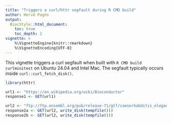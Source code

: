 ```yaml
---
title: "Triggers a curl/httr segfault during R CMD build"
author: Hervé Pagès
output:
  BiocStyle::html_document:
    toc: true
    toc_depth: 2
vignette: >
    %\VignetteEngine{knitr::rmarkdown}
    %\VignetteEncoding{UTF-8}
---
```


This vignette triggers a curl segfault when built with
`R CMD build curlminitest` on Ubuntu 24.04 and Intel Mac.
The segfault typically occurs inside `curl::curl_fetch_disk()`.

```r
library(httr)

url1 <- "https://en.wikipedia.org/wiki/Bioconductor"
response1 <- GET(url1)

url2 <- "ftp://ftp.ensembl.org/pub/release-71/gtf/caenorhabditis_elegans/Caenorhabditis_elegans.WBcel235.71.gtf.gz"
response2a <- GET(url2, write_disk(tempfile()))
response2b <- GET(url2, write_disk(tempfile()))
```

